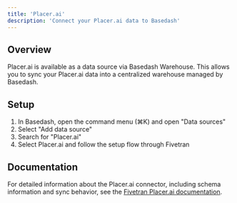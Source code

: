 ```yaml
---
title: 'Placer.ai'
description: 'Connect your Placer.ai data to Basedash'
---
```


## Overview

Placer.ai is available as a data source via Basedash Warehouse. This allows you to sync your Placer.ai data into a centralized warehouse managed by Basedash.

## Setup

1. In Basedash, open the command menu (⌘K) and open "Data sources"
2. Select "Add data source"
3. Search for "Placer.ai"
4. Select Placer.ai and follow the setup flow through Fivetran

## Documentation

For detailed information about the Placer.ai connector, including schema information and sync behavior, see the [Fivetran Placer.ai documentation](https://fivetran.com/docs/connectors/applications/placer-ai).
